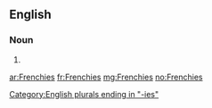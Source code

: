 ==English==

===Noun===
{{head|en|plural}}

# {{plural of|Frenchy|lang=en|nocat=1}}

[[Category:English plurals ending in "-ies"]]

[[ar:Frenchies]]
[[fr:Frenchies]]
[[mg:Frenchies]]
[[no:Frenchies]]